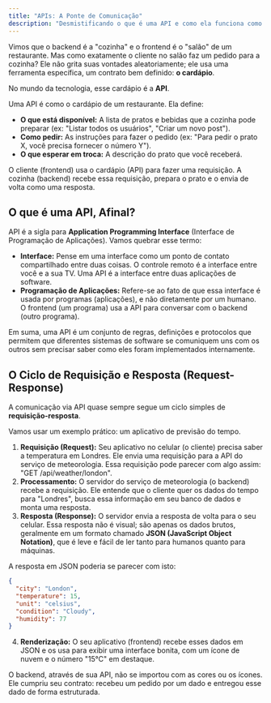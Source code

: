 ```yaml
---
title: "APIs: A Ponte de Comunicação"
description: "Desmistificando o que é uma API e como ela funciona como um contrato de comunicação entre o frontend e o backend."
---
```



Vimos que o backend é a "cozinha" e o frontend é o "salão" de um restaurante. Mas como exatamente o cliente no salão faz um pedido para a cozinha? Ele não grita suas vontades aleatoriamente; ele usa uma ferramenta específica, um contrato bem definido: **o cardápio**.

No mundo da tecnologia, esse cardápio é a **API**.

<Card title="🍽️ Analogia: O Cardápio do Restaurante">
    Uma API é como o cardápio de um restaurante. Ela define:
    <ul>
        <li><strong>O que está disponível:</strong> A lista de pratos e bebidas que a cozinha pode preparar (ex: "Listar todos os usuários", "Criar um novo post").</li>
        <li><strong>Como pedir:</strong> As instruções para fazer o pedido (ex: "Para pedir o prato X, você precisa fornecer o número Y").</li>
        <li><strong>O que esperar em troca:</strong> A descrição do prato que você receberá.</li>
    </ul>
    O cliente (frontend) usa o cardápio (API) para fazer uma requisição. A cozinha (backend) recebe essa requisição, prepara o prato e o envia de volta como uma resposta.
</Card>

## O que é uma API, Afinal?

API é a sigla para **Application Programming Interface** (Interface de Programação de Aplicações). Vamos quebrar esse termo:

-   **Interface:** Pense em uma interface como um ponto de contato compartilhado entre duas coisas. O controle remoto é a interface entre você e a sua TV. Uma API é a interface entre duas aplicações de software.
-   **Programação de Aplicações:** Refere-se ao fato de que essa interface é usada por programas (aplicações), e não diretamente por um humano. O frontend (um programa) usa a API para conversar com o backend (outro programa).

Em suma, uma API é um conjunto de regras, definições e protocolos que permitem que diferentes sistemas de software se comuniquem uns com os outros sem precisar saber como eles foram implementados internamente.

## O Ciclo de Requisição e Resposta (Request-Response)

A comunicação via API quase sempre segue um ciclo simples de **requisição-resposta**.

Vamos usar um exemplo prático: um aplicativo de previsão do tempo.

1.  **Requisição (Request):** Seu aplicativo no celular (o cliente) precisa saber a temperatura em Londres. Ele envia uma requisição para a API do serviço de meteorologia. Essa requisição pode parecer com algo assim: "GET /api/weather/london".
2.  **Processamento:** O servidor do serviço de meteorologia (o backend) recebe a requisição. Ele entende que o cliente quer os dados do tempo para "Londres", busca essa informação em seu banco de dados e monta uma resposta.
3.  **Resposta (Response):** O servidor envia a resposta de volta para o seu celular. Essa resposta não é visual; são apenas os dados brutos, geralmente em um formato chamado **JSON (JavaScript Object Notation)**, que é leve e fácil de ler tanto para humanos quanto para máquinas.

A resposta em JSON poderia se parecer com isto:
```json
{
  "city": "London",
  "temperature": 15,
  "unit": "celsius",
  "condition": "Cloudy",
  "humidity": 77
}
```

4.  **Renderização:** O seu aplicativo (frontend) recebe esses dados em JSON e os usa para exibir uma interface bonita, com um ícone de nuvem e o número "15°C" em destaque.

O backend, através de sua API, não se importou com as cores ou os ícones. Ele cumpriu seu contrato: recebeu um pedido por um dado e entregou esse dado de forma estruturada.
